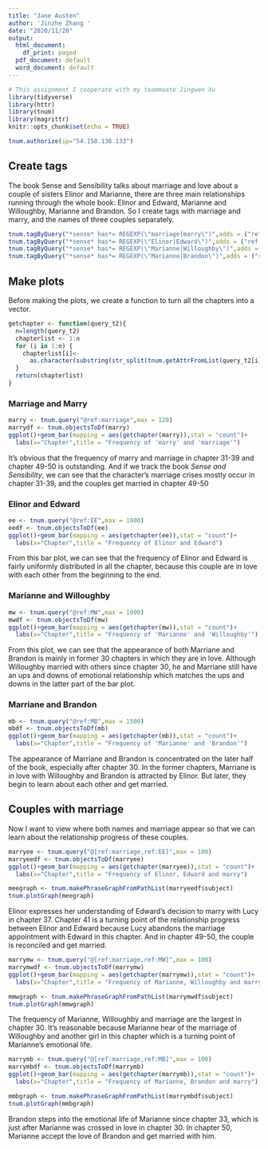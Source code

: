 ```yaml
---
title: "Jane Austen"
author: 'Jinzhe Zhang '
date: "2020/11/20"
output:
  html_document:
    df_print: paged
  pdf_document: default
  word_document: default
---
```


```r
# This assignment I cooperate with my teammaate Jingwen Xu
library(tidyverse)
library(httr)
library(tnum)
library(magrittr)
knitr::opts_chunk$set(echo = TRUE)
```

```r
tnum.authorize(ip="54.158.136.133") 
```

## Create tags

The book Sense and Sensibility talks about marriage and love about a couple of sisters Elinor and Marianne, there are three main relationships running through the whole book: Elinor and Edward, Marianne and Willoughby, Marianne and Brandon. So I create tags with marriage and marry, and the names of three couples separately.
```r
tnum.tagByQuery("*sense* has*= REGEXP(\"marriage|marry\")",adds = ("ref:marriage"))
tnum.tagByQuery("*sense* has*= REGEXP(\"Elinor|Edward\")",adds = ("ref:EE"))
tnum.tagByQuery("*sense* has*= REGEXP(\"Marianne|Willoughby\")",adds = ("ref:MW"))
tnum.tagByQuery("*sense* has*= REGEXP(\"Marianne|Brandon\")",adds = ("ref:MB"))
```

## Make plots

Before making the plots, we create a function to turn all the chapters into a vector.

```r
getchapter <- function(query_t2){
  n=length(query_t2)
  chapterlist <- 1:n
  for (i in 1:n) {
    chapterlist[i]<-
      as.character(substring(str_split(tnum.getAttrFromList(query_t2[i], "subject"), "[:/]")[[1]][4], 9))
  }
  return(chapterlist)
}
```

### Marriage and Marry

```r
marry <- tnum.query("@ref:marriage",max = 120)
marrydf <- tnum.objectsToDf(marry)
ggplot()+geom_bar(mapping = aes(getchapter(marry)),stat = "count")+
  labs(x="Chapter",title = "Frequency of 'marry' and 'marriage'")
```
It's obvious that the frequency of marry and marriage in chapter 31-39 and chapter 49-50 is outstanding. And if we track the book *Sense and Sensibility*, we can see that the character's marriage crises mostly occur in chapter 31-39, and the couples get married in chapter 49-50

### Elinor and Edward

```r
ee <- tnum.query("@ref:EE",max = 1000)
eedf <- tnum.objectsToDf(ee)
ggplot()+geom_bar(mapping = aes(getchapter(ee)),stat = "count")+
  labs(x="Chapter",title = "Frequency of Elinor and Edward")
```

From this bar plot, we can see that the frequency of Elinor and Edward is fairly uniformly distributed in all the chapter, because this couple are in love with each other from the beginning to the end.

### Marianne and Willoughby

```r
mw <- tnum.query("@ref:MW",max = 1000)
mwdf <- tnum.objectsToDf(mw)
ggplot()+geom_bar(mapping = aes(getchapter(mw)),stat = "count")+
  labs(x="Chapter",title = "Frequency of 'Marianne' and 'Willoughby'")
```

From this plot, we can see that the appearance of both Marriane and Brandon is mainly in former 30 chapters in which they are in love. Although Willoughby married with others since chapter 30, he and Marriane still have an ups and downs of emotional relationship which matches the ups and downs in the latter part of the bar plot.

### Marriane and Brandon

```r
mb <- tnum.query("@ref:MB",max = 1500)
mbdf <- tnum.objectsToDf(mb)
ggplot()+geom_bar(mapping = aes(getchapter(mb)),stat = "count")+
  labs(x="Chapter",title = "Frequency of 'Marianne' and 'Brandon'")
```

The appearance of Marriane and Brandon is concentrated on the later half of the book, especially after chapter 30. In the former chapters, Marriane is in love with Willoughby and Brandon is attracted by Elinor. But later, they begin to learn about each other and get married.

## Couples with marriage

Now I want to view where both names and marriage appear so that we can learn about the relationship progress of these couples.

```r
marryee <- tnum.query("@[ref:marriage,ref:EE]",max = 100)
marryeedf <- tnum.objectsToDf(marryee)
ggplot()+geom_bar(mapping = aes(getchapter(marryee)),stat = "count")+
  labs(x="Chapter",title = "Frequency of Elinor, Edward and marry")

meegraph <- tnum.makePhraseGraphFromPathList(marryeedf$subject)
tnum.plotGraph(meegraph)
```
Elinor expresses her understanding of Edward's decision to marry with Lucy in chapter 37. Chapter 41 is a turning point of the relationship progress between Elinor and Edward because Lucy abandons the marriage appointment with Edward in this chapter. And in chapter 49-50, the couple is reconciled and get married.

```r
marrymw <- tnum.query("@[ref:marriage,ref:MW]",max = 100)
marrymwdf <- tnum.objectsToDf(marrymw)
ggplot()+geom_bar(mapping = aes(getchapter(marrymw)),stat = "count")+
  labs(x="Chapter",title = "Frequency of Marianne, Willoughby and marry")

mmwgraph <- tnum.makePhraseGraphFromPathList(marrymwdf$subject)
tnum.plotGraph(mmwgraph)
```

The frequency of Marianne, Willoughby and marriage are the largest in chapter 30. It's reasonable because Marianne hear of the marriage of Willoughby and another girl in this chapter which is a turning point of Marianne's emotional life.

```r
marrymb <- tnum.query("@[ref:marriage,ref:MB]",max = 100)
marrymbdf <- tnum.objectsToDf(marrymb)
ggplot()+geom_bar(mapping = aes(getchapter(marrymb)),stat = "count")+
  labs(x="Chapter",title = "Frequency of Marianne, Brandon and marry")

mmbgraph <- tnum.makePhraseGraphFromPathList(marrymbdf$subject)
tnum.plotGraph(mmbgraph)
```
Brandon steps into the emotional life of Marianne since chapter 33, which is just after Marianne was crossed in love in chapter 30. In chapter 50, Marianne accept the love of Brandon and get married with him.
